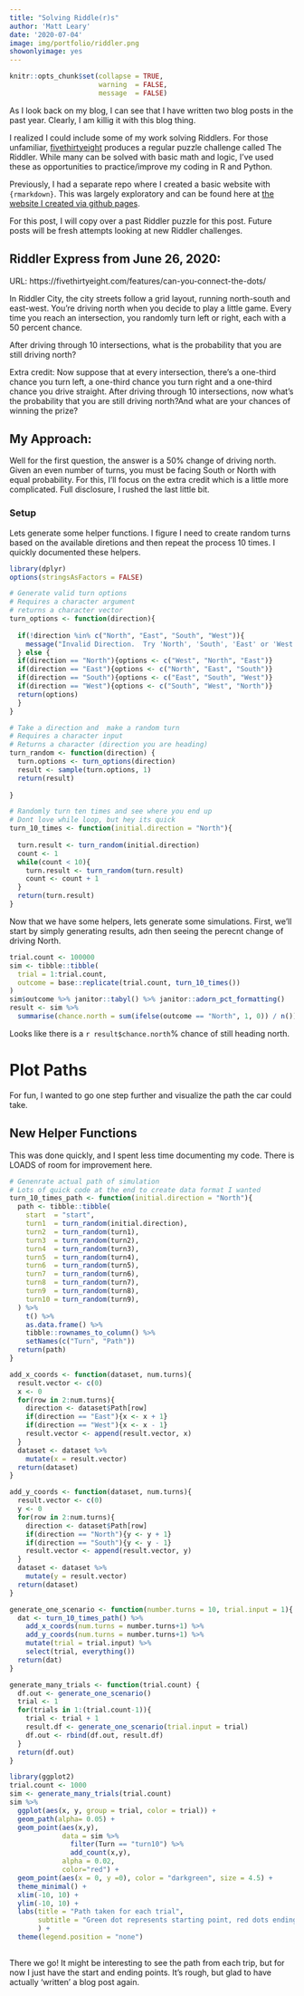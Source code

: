 ```yaml
---
title: "Solving Riddle(r)s"
author: 'Matt Leary'
date: '2020-07-04'
image: img/portfolio/riddler.png
showonlyimage: yes
---
```


```r
knitr::opts_chunk$set(collapse = TRUE,
                      warning  = FALSE,
                      message  = FALSE)


```

As I look back on my blog, I can see that I have written two blog posts in the past year.  Clearly, I am killig it with this blog thing. 

I realized I could include some of my work solving Riddlers.  For those unfamiliar, [fivethirtyeight](https://fivethirtyeight.com/tag/the-riddler/) produces a regular puzzle challenge called The Riddler.  While many can be solved with basic math and logic, I've used these as opportunities to practice/improve my coding in R and Python.

Previously, I had a separate repo where I created a basic website with `{rmarkdown}`.  This was largely exploratory and can be found here at [the website I created via github pages](https://mleary.github.io/538-Riddlers/).  

For this post, I will copy over a past Riddler puzzle for this post.  Future posts will be fresh attempts looking at new Riddler challenges.


## Riddler Express from June 26, 2020: 

URL: https://fivethirtyeight.com/features/can-you-connect-the-dots/

In Riddler City, the city streets follow a grid layout, running north-south and east-west. You’re driving north when you decide to play a little game. Every time you reach an intersection, you randomly turn left or right, each with a 50 percent chance.

After driving through 10 intersections, what is the probability that you are still driving north?

Extra credit: Now suppose that at every intersection, there’s a one-third chance you turn left, a one-third chance you turn right and a one-third chance you drive straight. After driving through 10 intersections, now what’s the probability that you are still driving north?And what are your chances of winning the prize?

## My Approach:

Well for the first question, the answer is a 50% change of driving north. Given an even number of turns, you must be facing South or North with equal probability.  For this, I'll focus on the extra credit which is a little more complicated. Full disclosure, I rushed the last little bit.

### Setup

Lets generate some helper functions.  I figure I need to create random turns based on the available diretions and then repeat the process 10 times.  I quickly documented these helpers.

```r
library(dplyr)
options(stringsAsFactors = FALSE)

# Generate valid turn options
# Requires a character argument
# returns a character vector
turn_options <- function(direction){
  
  if(!direction %in% c("North", "East", "South", "West")){
    message("Invalid Direction.  Try 'North', 'South', 'East' or 'West'")
  } else {
  if(direction == "North"){options <- c("West", "North", "East")}
  if(direction == "East"){options <- c("North", "East", "South")}
  if(direction == "South"){options <- c("East", "South", "West")}
  if(direction == "West"){options <- c("South", "West", "North")}
  return(options)
  }
}

# Take a direction and  make a random turn
# Requires a character input
# Returns a character (direction you are heading)
turn_random <- function(direction) {
  turn.options <- turn_options(direction)
  result <- sample(turn.options, 1)
  return(result)
    
}

# Randomly turn ten times and see where you end up
# Dont love while loop, but hey its quick
turn_10_times <- function(initial.direction = "North"){
  
  turn.result <- turn_random(initial.direction)
  count <- 1
  while(count < 10){
    turn.result <- turn_random(turn.result)
    count <- count + 1
  }
  return(turn.result)
}
```

Now that we have some helpers, lets generate some simulations.  First, we'll start by simply generating results, adn then seeing the perecnt change of driving North.

```r
trial.count <- 100000
sim <- tibble::tibble(
  trial = 1:trial.count,
  outcome = base::replicate(trial.count, turn_10_times())
) 
sim$outcome %>% janitor::tabyl() %>% janitor::adorn_pct_formatting()
result <- sim %>% 
  summarise(chance.north = sum(ifelse(outcome == "North", 1, 0)) / n())
```

Looks like there is a `r result$chance.north`% chance of still heading north.

# Plot Paths

For fun, I wanted to go one step further and visualize the path the car could take.  

## New Helper Functions

This was done quickly, and I spent less time documenting my code.  There is LOADS of room for improvement here.

```r

# Genenrate actual path of simulation
# Lots of quick code at the end to create data format I wanted
turn_10_times_path <- function(initial.direction = "North"){
  path <- tibble::tibble(
    start  = "start",  
    turn1  = turn_random(initial.direction),
    turn2  = turn_random(turn1),
    turn3  = turn_random(turn2),
    turn4  = turn_random(turn3),
    turn5  = turn_random(turn4),
    turn6  = turn_random(turn5),
    turn7  = turn_random(turn6),
    turn8  = turn_random(turn7),
    turn9  = turn_random(turn8),
    turn10 = turn_random(turn9),
  ) %>% 
    t() %>% 
    as.data.frame() %>%
    tibble::rownames_to_column() %>% 
    setNames(c("Turn", "Path")) 
  return(path)
}

add_x_coords <- function(dataset, num.turns){
  result.vector <- c(0)
  x <- 0
  for(row in 2:num.turns){
    direction <- dataset$Path[row]
    if(direction == "East"){x <- x + 1}
    if(direction == "West"){x <- x - 1}
    result.vector <- append(result.vector, x)
  }
  dataset <- dataset %>% 
    mutate(x = result.vector)
  return(dataset)
}

add_y_coords <- function(dataset, num.turns){
  result.vector <- c(0)
  y <- 0
  for(row in 2:num.turns){
    direction <- dataset$Path[row]
    if(direction == "North"){y <- y + 1}
    if(direction == "South"){y <- y - 1}
    result.vector <- append(result.vector, y)
  }
  dataset <- dataset %>% 
    mutate(y = result.vector)
  return(dataset)
}

generate_one_scenario <- function(number.turns = 10, trial.input = 1){
  dat <- turn_10_times_path() %>% 
    add_x_coords(num.turns = number.turns+1) %>% 
    add_y_coords(num.turns = number.turns+1) %>% 
    mutate(trial = trial.input) %>% 
    select(trial, everything())
  return(dat)
}

generate_many_trials <- function(trial.count) {
  df.out <- generate_one_scenario()
  trial <- 1
  for(trials in 1:(trial.count-1)){
    trial <- trial + 1
    result.df <- generate_one_scenario(trial.input = trial)
    df.out <- rbind(df.out, result.df)
  }
  return(df.out)
}
```

```r
library(ggplot2)
trial.count <- 1000
sim <- generate_many_trials(trial.count)
sim %>% 
  ggplot(aes(x, y, group = trial, color = trial)) + 
  geom_path(alpha= 0.05) +
  geom_point(aes(x,y), 
             data = sim %>% 
               filter(Turn == "turn10") %>% 
               add_count(x,y),
             alpha = 0.02,
             color="red") +
  geom_point(aes(x = 0, y =0), color = "darkgreen", size = 4.5) +
  theme_minimal() +
  xlim(-10, 10) +
  ylim(-10, 10) +
  labs(title = "Path taken for each trial",
       subtitle = "Green dot represents starting point, red dots ending point."
       ) +
  theme(legend.position = "none") 
  
```

There we go!  It might be interesting to see the path from each trip, but for now I just have the start and ending points.  It's rough, but glad to have actually 'written' a blog post again.